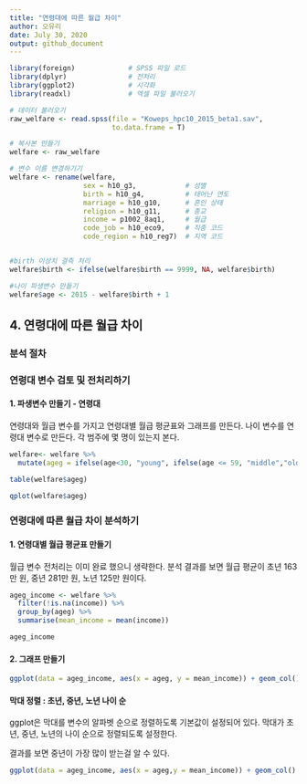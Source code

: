---
title: "연령대에 따른 월급 차이"
author: 오유리
date: July 30, 2020
output: github_document
---

```{r, include=F}
library(foreign)             # SPSS 파일 로드
library(dplyr)               # 전처리
library(ggplot2)             # 시각화
library(readxl)              # 엑셀 파일 불러오기

# 데이터 불러오기
raw_welfare <- read.spss(file = "Koweps_hpc10_2015_beta1.sav",
                         to.data.frame = T)

# 복사본 만들기
welfare <- raw_welfare

# 변수 이름 변경하기기
welfare <- rename(welfare,
                  sex = h10_g3,            # 성별
                  birth = h10_g4,          # 태어난 연도
                  marriage = h10_g10,      # 혼인 상태
                  religion = h10_g11,      # 종교
                  income = p1002_8aq1,     # 월급
                  code_job = h10_eco9,     # 직종 코드
                  code_region = h10_reg7)  # 지역 코드


#birth 이상치 결측 처리
welfare$birth <- ifelse(welfare$birth == 9999, NA, welfare$birth)

#나이 파생변수 만들기
welfare$age <- 2015 - welfare$birth + 1

```

## 4. 연령대에 따른 월급 차이

### 분석 절차

### 연령대 변수 검토 및 전처리하기

#### 1. 파생변수 만들기 - 연령대

연령대와 월급 변수를 가지고 연령대별 월급 평균표와 그래프를 만든다.
나이 변수를 연령대 변수로 만든다. 각 범주에 몇 명이 있는지 본다.
```{r}

welfare<- welfare %>% 
  mutate(ageg = ifelse(age<30, "young", ifelse(age <= 59, "middle","old")))

table(welfare$ageg)

qplot(welfare$ageg)

```

### 연령대에 따른 월급 차이 분석하기

#### 1. 연령대별 월급 평균표 만들기

월급 변수 전처리는 이미 완료 했으니 생략한다.
분석 결과를 보면 월급 평균이 초년 163만 원, 중년 281만 원, 노년 125만 원이다.

```{r, message=F}

ageg_income <- welfare %>% 
  filter(!is.na(income)) %>% 
  group_by(ageg) %>% 
  summarise(mean_income = mean(income))

ageg_income

```
#### 2. 그래프 만들기

```{r}
ggplot(data = ageg_income, aes(x = ageg, y = mean_income)) + geom_col()

```
#### 막대 정렬 : 초년, 중년, 노년 나이 순

ggplot은 막대를 변수의 알파벳 순으로 정렬하도록 기본값이 설정되어 있다. 막대가 초년, 중년, 노년의 나이 순으로 정렬되도록 설정한다. 

결과를 보면 중년이 가장 많이 받는걸 알 수 있다. 

```{r}
ggplot(data = ageg_income, aes(x = ageg,y = mean_income)) + geom_col() + scale_x_discrete(limits = c("young", "middle","old"))


```
